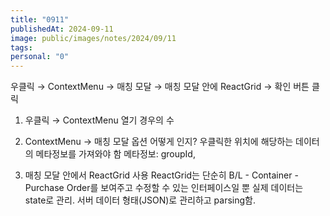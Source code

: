 ```yaml
---
title: "0911"
publishedAt: 2024-09-11
image: public/images/notes/2024/09/11
tags: 
personal: "0"
---
```

우클릭 → ContextMenu → 매칭 모달 → 매칭 모달 안에 ReactGrid → 확인 버튼 클릭

1. 우클릭 → ContextMenu 열기 경우의 수


2. ContextMenu → 매칭 모달 옵션 어떻게 인지?
	우클릭한 위치에 해당하는 데이터의 메타정보를 가져와야 함
	메타정보: groupId, 

3. 매칭 모달 안에서 ReactGrid 사용
	ReactGrid는 단순히 B/L - Container - Purchase Order를 보여주고 수정할 수 있는 인터페이스일 뿐
	실제 데이터는 state로 관리. 서버 데이터 형태(JSON)로 관리하고 parsing함.